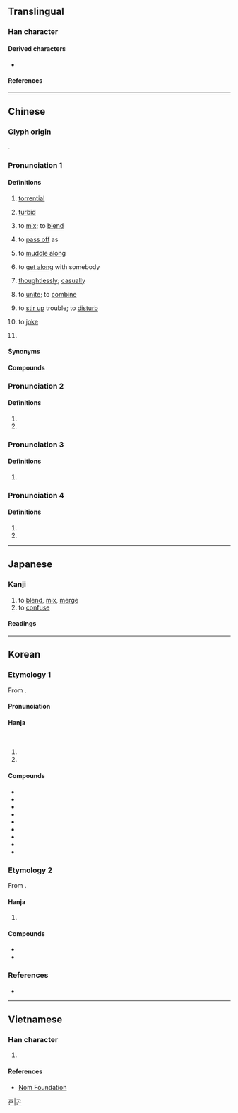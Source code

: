 {{also|渇}}
{{character info}}
==Translingual==

===Han character===
{{Han char|rn=85|rad=水|as=08|sn=11|four=36111|canj=EAPP|ids=⿰氵昆}}

====Derived characters====
* {{l|mul|[[𠽞]], [[𮭓]], [[𦹲]]}}

====References====
{{Han ref|kx=0632.140|dkj=17694|dj=1036.020|hdz=31648.090|uh=6DF7}}

----

==Chinese==
{{zh-forms}}

===Glyph origin===
{{Han etym}}
{{Han compound|ls=psc|水|昆|c1=s|c2=p|alt1=氵}}.

===Pronunciation 1===
{{zh-pron
|m=hùn,hún,hǔn,1na=Standard Chinese; Beijing dialect,2na=Standard Chinese, variant; Beijing dialect,3na=Standard Chinese, variant in Taiwan; Beijing dialect
|m-s=
|dg=хун3
|c=wan6
|c-t=vun5
|g=
|h=pfs=fun
|j=
|md=hông
|mn=hūn/xm:hùn
|mn-t=hung6
|w=3hhun
|x=
|mc=y
|oc=y
|ma=y
|cat=v,a
}}{{attention|zh|hún is repeated below}}

====Definitions====
{{zh-hanzi}}

# {{lb|zh|literary|obsolete}} [[torrential]]
# {{lb|zh|literary|or|dialectal}} [[turbid]]
# to [[mix]]; to [[blend]]
#: {{zh-x|搞混|to confuse (two things); to mix up}}
#: {{zh-x|混為{wéi}一談|to equate; to muddle}}
#: {{zh-x|把 紅豆 和 綠豆 混 在 一起|to mix red beans and green beans}}
# to [[pass off]] as
#: {{zh-x|魚目混珠|to pass off fake products as genuine|lit=to pass off fish eyes as pearls}}
#: {{zh-x|這 人 是 怎麼 混 進 來 的？|How did that person sneak in?}}
# to [[muddle along]]
#: {{zh-x|混日子{zi}|to muck around; to drift through the days}}
# to [[get along]] with somebody
#: {{zh-x|我 很 快 就 跟 他們 混 熟 了。|I quickly became familiar with them.}}
#: {{zh-x|別 跟 流氓 混 在 一起。|Stop hanging out with hooligans.}}
# [[thoughtlessly]]; [[casually]]
# {{lb|zh|literary}} to [[unite]]; to [[combine]]
# {{lb|zh|literary}} to [[stir up]] trouble; to [[disturb]]
# {{lb|zh|literary}} to [[joke]]
# {{zh-used|混沌}}

====Synonyms====
{{zh-dial}}

====Compounds====
{{zh-der|混亂|混血|一混湯子|二混子|含混|廝混|打混|打混葫蘆|摑混|攪混|流言混語|混一|混一口飯|混世魔王|混事|混人|混作|混俗和光|混元|混充|混入|混冥|混凝|混凝劑|混凝土|混吃混玩|混合|混合使用|混合層|混合林|混合比|混合物|混合疫苗|混合經濟|混合裁判|混合語|混合齒列|混同|混同江|混名|混和|混唚|混嚼舌根|混堂|混夷|混子|混家|混居|混帳|混帳東西|混帳話|混成|混戰|混打|混攪|混日子|混棍|混水|混水摸魚|混汞法|混沌|混沌世界|混淆|混淆不清|混淆是非|混淆視聽|混淆黑白|混淪|混混|混混兒|混混沌沌|混濁|混為一談|混然|混猜|混球|混球兒|混糖|混紡|混纏|混芒|混茫|混號|混蛋|混蟲|混血兒|混話|混說|混賴|混跡|混踐|混身|混造黑白|混錢|混雜|混音|混頭混腦|混飯吃|混鬧|營混子|玄混|玉石混淆|白混|矇混|老混忘|胡廝混|胡拉混扯|胡掄混鬧|胡混|舉世混濁|蒙混|阿混|香水混堂|鬼混|魚目混珠|魚龍混雜|黑白混淆|龍蛇混雜}}

===Pronunciation 2===
{{zh-pron
|m=hún
|cat=pn,a
}}

====Definitions====
{{zh-hanzi}}

# {{zh-used2|n}}
# {{zh-alt-form|渾}}

===Pronunciation 3===
{{zh-pron
|m=gǔn
|c=gwan2
|h=pfs=
|md=
|mn=
|w=
|cat=a
}}

====Definitions====
{{zh-hanzi}}

# {{zh-only|混混|alternative form of [[滾滾]]; rolling along|tr=gǔngǔn}}

===Pronunciation 4===
{{zh-pron
|m=kūn
|cat=pn
}}

====Definitions====
{{zh-hanzi}}

# {{zh-used in|混夷}}
# {{zh-alt-form|崑}}
{{zh-cat|Elementary}}

----

==Japanese==

===Kanji===
{{ja-kanji|grade=5|rs=水08}}

# to [[blend]], [[mix]], [[merge]]
# to [[confuse]]

====Readings====
{{ja-readings
|goon=こん, ごん
|kanon=こん
|kun=ま-ぜる, ま-じる, ま-ざる, こ-む
}}

----

==Korean==

===Etymology 1===
From {{der|ko|ltc|-}} {{ltc-l|混}}.

{{collapse|
* {{hanja-dongguk|ᅘᅩᆫ〯|hhwǒn}}
* {{hanja-hunmong|혼〯|hwǒn|雜語#하01A}}
|Historical readings
|bg=#FFFFFF}}

====Pronunciation====
{{ko-hanja-pron|혼|l=y}}

====Hanja====
{{ko-hanja-search}}
{{ko-hanja|[[섞다|섞을]]|혼}}<br>
{{ko-hanja|[[흐리다|흐릴]]|혼}}

# {{hanja form of|혼|[[mix]]; [[confuse]]; [[blend]]}}
# {{hanja form of|혼|[[turbid]]; [[unclear]]; [[confuse]]}}

====Compounds====
{{der-top3|Compounds}}
* {{ko-l|혼란|[[confusion]]; [[disorder]]; [[chaos]]|混亂}}
* {{ko-l|혼선|[[crossed line]]; [[confusion]]|混線}}
* {{ko-l|혼돈|[[chaos]]; [[confusion]]|[[混沌]]/[[渾沌]]}}
* {{ko-l|혼탁|being [[turbid]]|[[混濁]]/[[溷濁]]/[[渾濁]]}}
* {{ko-l|혼잡|[[confusion]], traffic [[congestion]]|混雜}}
* {{ko-l|혼동|[[confusion]], [[mixing up]]|混同}}
* {{ko-l|혼용|[[mixed]] [[use]]|混用}}
* {{ko-l|혼합|[[mixture]]|混合}}
* {{ko-l|혼혈|[[mixed]] race|混血}}
{{der-bottom}}

===Etymology 2===
From {{der|ko|ltc|-}} {{ltc-l|混|tr=kuən}}.

{{collapse|
* {{hanja-dongguk|곤|kwon}}
|Historical readings
|bg=#FFFFFF}}

====Hanja====
{{ko-hanja|[[오랑캐]] [[이름]]|곤}}

# {{hanja form of|곤|a [[barbarian]]}}

====Compounds====
{{der-top|Compounds}}
* {{ko-l|^[[곤이]]|[[tribe]]s west of ancient China|混夷}}
* {{ko-l|곤이태의|混夷駾矣}}
{{der-bottom}}

===References===
* {{R:hanjadoc|6085}}

[[Category:Hanja readings|혼|곤]]

----

==Vietnamese==

===Han character===
{{vi-readings|reading=hổn, hộn, hỗn, xổn, cổn, hỏn|rs=水08}}

# {{rfdef|vi|sort=水08}}

====References====
* [http://nomfoundation.org/common/nom_details.php?codepoint=6DF7 Nom Foundation]